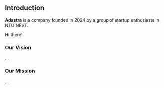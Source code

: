 ## Introduction

**Adastra** is a company founded in 2024 by a group of startup enthusiasts in NTU NEST.

 
<Callout emoji="💩">
  Hi there!
</Callout>

### Our Vision
...
### Our Mission
...
